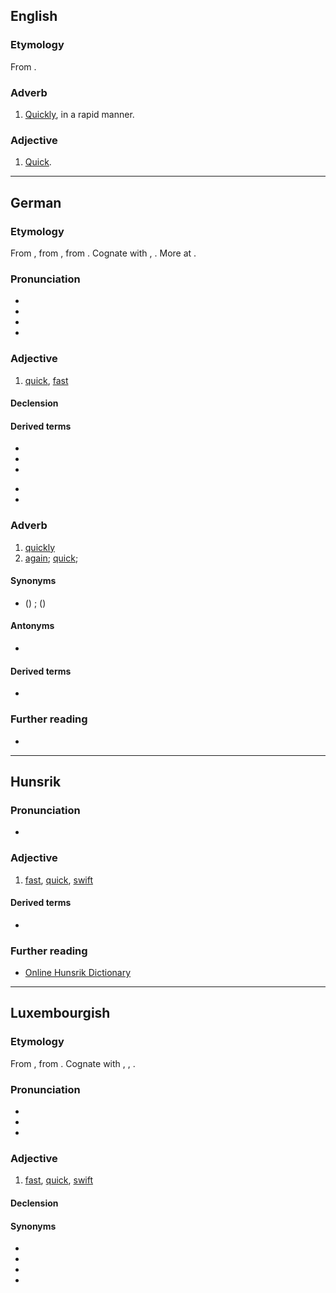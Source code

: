==English==
{{rfv|en}}

===Etymology===
From {{bor|en|de|schnell}}.

===Adverb===
{{en-adverb|-}}

# [[quickly|Quickly]], in a rapid manner.

===Adjective===
{{en-adj|-}}

# [[quick|Quick]].

----

==German==

===Etymology===
From {{inh|de|gmh|snel}}, from {{inh|de|goh|snel||nimble, brave, quick, lively}}, from {{inh|de|gem-pro|*snellaz||active, bold, quick}}. Cognate with {{cog|nl|snel}}, {{cog|en|snell}}. More at {{l|en|snell}}.

===Pronunciation===
* {{IPA|de|/ʃnɛl/}}
* {{rhymes|de|ɛl}}
* {{audio|de|De-schnell.ogg|audio (Germany)}}
* {{audio|de|De-at-schnell.ogg|audio (Austria)}}

===Adjective===
{{de-adj|er|sten}}

# [[quick]], [[fast]]

====Declension====
{{de-decl-adj|schnell|schneller|schnellst}}

====Derived terms====
{{der-top}}
* {{l|de|blitzschnell}}
* {{l|de|Schnelligkeit}}
* {{l|de|Schnellspanner}}
{{der-mid}}
* {{l|de|Schnellzug}}
* {{l|de|sekundenschnell}}
{{der-bottom}}

===Adverb===
{{de-adv}}

# [[quickly]]
# [[again]]; [[quick]]; {{non-gloss definition|used after a question to imply that one ought to know the answer}}
#: {{ux|de|Wie heißt er '''schnell'''?|What’s his name '''again'''?}}

====Synonyms====
* {{sense|again}} ({{l|de|doch}}) {{l|de|gleich}}; {{l|de|noch}} ({{l|de|mal}})

====Antonyms====
* {{l|de|langsam}}

====Derived terms====
* {{l|de|sag schnell}}

===Further reading===
* {{R:Duden}}

----

==Hunsrik==

===Pronunciation===
* {{IPA|hrx|/ʃnel/}}

===Adjective===
{{head|hrx|adjective}}

# [[fast]], [[quick]], [[swift]]

====Derived terms====
* {{l|hrx|Schnellichkeet}}

===Further reading===
* [https://hunsriqueanoriograndense.wordpress.com/dicionario-werterbuch/ Online Hunsrik Dictionary]

----

==Luxembourgish==

===Etymology===
From {{inh|lb|goh|snel}}, from {{inh|lb|gem-pro|*snellaz}}. Cognate with {{cog|de|schnell}}, {{cog|en|snell}}, {{cog|nl|snel}}.

===Pronunciation===
* {{IPA|lb|/ʃnæl/}}
* {{rhymes|lb|æl}}
* {{audio|lb|lb-schnell.ogg|Audio}}

===Adjective===
{{lb-adj}}

# [[fast]], [[quick]], [[swift]]

====Declension====
{{lb-decl-adj}}

====Synonyms====
* {{l|lb|flott}}
* {{l|lb|huerteg}}
* {{l|lb|schëtzeg}}
* {{l|lb|séier}}